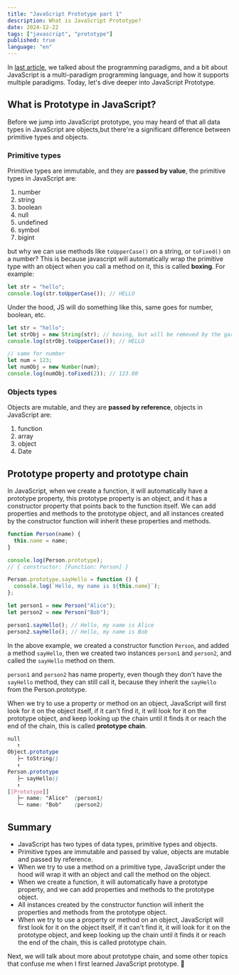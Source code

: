 ```yaml
---
title: "JavaScript Prototype part 1"
description: What is JavaScript Prototype?
date: 2024-12-22
tags: ["javascript", "prototype"]
published: true
language: "en"
---
```


In [last article](/blog/js-prototype-introduction-programming-paradigms), we talked about the programming paradigms, and a bit about JavaScript is a multi-paradigm programming language, and how it supports multiple paradigms.
Today, let's dive deeper into JavaScript Prototype.

## What is Prototype in JavaScript?

Before we jump into JavaScript prototype, you may heard of that all data types in JavaScript are objects,but there're a significant difference between primitive types and objects.

### Primitive types

Primitive types are immutable, and they are **passed by value**, the primitive types in JavaScript are:

1. number
2. string
3. boolean
4. null
5. undefined
6. symbol
7. bigint

but why we can use methods like `toUpperCase()` on a string, or `toFixed()` on a number? This is because javascript will automatically wrap the primitive type with an object when you call a method on it, this is called **boxing**.
For example:

```js
let str = "hello";
console.log(str.toUpperCase()); // HELLO
```

Under the hood, JS will do something like this, same goes for number, boolean, etc.

```js
let str = "hello";
let strObj = new String(str); // boxing, but will be removed by the garbage collector after the method call
console.log(strObj.toUpperCase()); // HELLO

// same for number
let num = 123;
let numObj = new Number(num);
console.log(numObj.toFixed(2)); // 123.00
```

### Objects types

Objects are mutable, and they are **passed by reference**, objects in JavaScript are:

1. function
2. array
3. object
4. Date

## Prototype property and prototype chain

In JavaScript, when we create a function, it will automatically have a prototype property, this prototype property is an object, and it has a constructor property that points back to the function itself.
We can add properties and methods to the prototype object, and all instances created by the constructor function will inherit these properties and methods.

```js
function Person(name) {
  this.name = name;
}

console.log(Person.prototype);
// { constructor: [Function: Person] }

Person.prototype.sayHello = function () {
  console.log(`Hello, my name is ${this.name}`);
};

let person1 = new Person("Alice");
let person2 = new Person("Bob");

person1.sayHello(); // Hello, my name is Alice
person2.sayHello(); // Hello, my name is Bob
```

In the above example, we created a constructor function `Person`, and added a method `sayHello`, then we created two instances `person1` and `person2`, and called the `sayHello` method on them.

`person1` and `person2` has name property, even though they don't have the `sayHello` method, they can still call it, because they inherit the `sayHello` from the Person.prototype.

When we try to use a property or method on an object, JavaScript will first look for it on the object itself, if it can't find it, it will look for it on the prototype object, and keep looking up the chain until it finds it or reach the end of the chain,
this is called **prototype chain**.

```css
null
   ↑
Object.prototype
   ├─ toString()
   ↑
Person.prototype
   ├─ sayHello()
   ↑
[[Prototype]]
   ├─ name: "Alice"  (person1)
   └─ name: "Bob"    (person2)
```

## Summary

- JavaScript has two types of data types, primitive types and objects.
- Primitive types are immutable and passed by value, objects are mutable and passed by reference.
- When we try to use a method on a primitive type, JavaScript under the hood will wrap it with an object and call the method on the object.
- When we create a function, it will automatically have a prototype property, and we can add properties and methods to the prototype object.
- All instances created by the constructor function will inherit the properties and methods from the prototype object.
- When we try to use a property or method on an object, JavaScript will first look for it on the object itself, if it can't find it, it will look for it on the prototype object, and keep looking up the chain until it finds it or reach the end of the chain, this is called prototype chain.

Next, we will talk about more about prototype chain, and some other topics that confuse me when I first learned JavaScript prototype. 🥲

